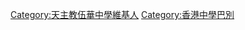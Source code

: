 {{Userbox
  |id=伍華
  |id-c=#ffffff
  |info=這個用戶是'''[[天主教伍華中學]]'''的老師、校友或學生。
  |info-c=#00ff00
  |info-s=10
  |border-c=#0000cc
}}<includeonly>[[Category:天主教伍華中學維基人|{{PAGENAME}}]]</includeonly>
<noinclude>
<p style="clear: both; padding-top: 2em">

[[Category:天主教伍華中學維基人]]
[[Category:香港中學巴別]]

</noinclude>